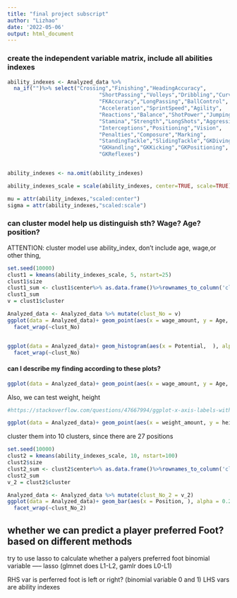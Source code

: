```yaml
---
title: "final project subscript"
author: "Lizhao"
date: '2022-05-06'
output: html_document
---
```

### create the independent variable matrix, include all abilities indexes


```r
ability_indexes <- Analyzed_data %>% 
  na_if("")%>% select("Crossing","Finishing","HeadingAccuracy",
                             "ShortPassing","Volleys","Dribbling","Curve",
                             "FKAccuracy","LongPassing","BallControl",
                             "Acceleration","SprintSpeed","Agility",
                             "Reactions","Balance","ShotPower","Jumping",
                             "Stamina","Strength","LongShots","Aggression",
                             "Interceptions","Positioning","Vision",
                             "Penalties","Composure","Marking",
                             "StandingTackle","SlidingTackle","GKDiving",
                             "GKHandling","GKKicking","GKPositioning",
                             "GKReflexes")


ability_indexes <- na.omit(ability_indexes)

ability_indexes_scale = scale(ability_indexes, center=TRUE, scale=TRUE)

mu = attr(ability_indexes,"scaled:center")
sigma = attr(ability_indexes,"scaled:scale")


```

### can cluster model help us distinguish sth? Wage? Age? position?

ATTENTION: cluster model use ability_index, don't include age, wage,or other thing,

```r
set.seed(10000)
clust1 = kmeans(ability_indexes_scale, 5, nstart=25)
clust1$size
clust1_sum <- clust1$center%>% as.data.frame()%>%rownames_to_column('cluster_No')
clust1_sum
v = clust1$cluster
```

```r
Analyzed_data <- Analyzed_data %>% mutate(clust_No = v)
ggplot(data = Analyzed_data)+ geom_point(aes(x = wage_amount, y = Age,  ), alpha = 0.2, ) + coord_flip()+
  facet_wrap(~clust_No)


ggplot(data = Analyzed_data)+ geom_histogram(aes(x = Potential,  ), alpha = 0.2, ) + 
  facet_wrap(~clust_No)

```


#### can I describe my finding according to these plots?

```r
ggplot(data = Analyzed_data)+ geom_point(aes(x = wage_amount, y = Age, color = factor(clust_No) ), alpha = 1, )

```

Also, we can test weight, height
```r
#https://stackoverflow.com/questions/47667994/ggplot-x-axis-labels-with-all-x-axis-values

ggplot(data = Analyzed_data)+ geom_point(aes(x = weight_amount, y = height_cm, color = factor(clust1$cluster)), alpha = 0.2, ) +theme(axis.text.x = element_text(angle=45, vjust=.5, size = 0.6, hjust=1))+scale_x_discrete(breaks = seq(110,250,10))


```



cluster them into 10 clusters, since there are 27 positions

```r
set.seed(10000)
clust2 = kmeans(ability_indexes_scale, 10, nstart=100)
clust2$size
clust2_sum <- clust2$center%>% as.data.frame()%>%rownames_to_column('cluster_No')
clust2_sum
v_2 = clust2$cluster

```


```r
Analyzed_data <- Analyzed_data %>% mutate(clust_No_2 = v_2)
ggplot(data = Analyzed_data)+ geom_bar(aes(x = Position, ), alpha = 0.2, ) + theme(axis.text.x = element_text(angle=45, vjust=.5, hjust=1, ))+
  facet_wrap(~clust_No_2)

```

## whether we can predict a player preferred Foot? based on different methods

try to use lasso to calculate whether a palyers preferred foot binomial variable ----- lasso (glmnet does L1-L2, gamlr does L0-L1)

RHS var is perferred foot is left or right?   (binomial variable 0 and 1)
LHS vars are ability indexes
